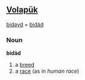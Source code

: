 ==[[Volapük]]==
[[bidayd]] = [[bidäd]] 
===Noun===
'''bidäd'''

# a [[breed]]
# a [[race]] (as in ''human race'')